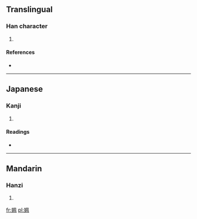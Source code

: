 ==Translingual==

===Han character===
{{Han char|rn=38|rad=女|as=06|sn=9|four=4741<sub>0</sub>|canj=女竹弓月 (VHNB)}}

# {{defn|Han|sort=女06}}

====References====
* {{Han ref|kx=0261.060|dkj=06241|hdz=21046.050|uh=59F5|ud=23029|bh=CE72|bd=52850}}

----

==Japanese==

===Kanji===
{{ja-kanji|grade=|rs=女06}}

# {{defn|Japanese|sort=女06}}

====Readings====
* {{ja-readings|on=[[はい]] (hai), [[ばい]] (bai), [[べ]] (be)|kun=}}

----

==Mandarin==

===Hanzi===
{{cmn-hanzi|pin=[[pèi]] ([[pei4]])|wg=p'ei<sup>4</sup>}}

# {{defn|Mandarin|sort=女06}}

[[fr:姵]]
[[pl:姵]]